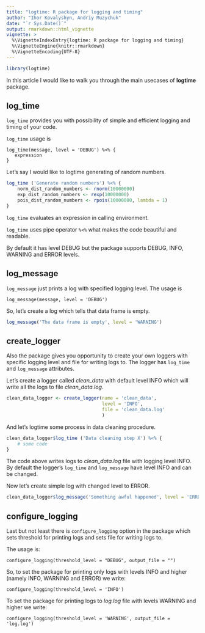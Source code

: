 ```yaml
---
title: "logtime: R package for logging and timing"
author: "Ihor Kovalyshyn, Andriy Muzychuk"
date: "`r Sys.Date()`"
output: rmarkdown::html_vignette
vignette: >
  %\VignetteIndexEntry{logtime: R package for logging and timing}
  %\VignetteEngine{knitr::rmarkdown}
  %\VignetteEncoding{UTF-8}
---
```


```r
library(logtime)
```


In this article I would like to walk you through the main usecases of **logtime** package.


## log_time 


```log_time``` provides you with possibility of simple and efficient logging and timing of your code.


```log_time``` usage is 


```
log_time(message, level = 'DEBUG') %<% {
   expression
}
```


Let's say I would like to logtime generating of random numbers.

```r
log_time ('Generate random numbers') %<% {
    norm_dist_random_numbers <- rnorm(10000000)
    exp_dist_random_numbers <- rexp(10000000)    
    pois_dist_random_numbers <- rpois(10000000, lambda = 1)
}
```

```log_time``` evaluates an expression in calling environment.

```log_time``` uses pipe operator ```%<%``` what makes the code beautiful and readable.

By default it has level DEBUG but the package supports DEBUG, INFO, WARNING and  ERROR levels. 


## log_message

```log_message``` just prints a log with specified logging level. The usage is 

```
log_message(message, level = 'DEBUG')
```

So, let's create a log which tells that data frame is empty.

```r
log_message('The data frame is empty', level = 'WARNING')
```


## create_logger

Also the package gives you opportunity to create your own loggers with specific logging level and file for writing logs to. The logger has ```log_time``` and ```log_message``` attributes.

Let's create a logger called *clean_data* with default level INFO which will write all the logs to file *clean_data.log*.

```r
clean_data_logger <- create_logger(name = 'clean_data', 
                                   level = 'INFO', 
                                   file = 'clean_data.log'
                                   )
```

And let's logtime some process in data cleaning procedure.

```r
clean_data_logger$log_time ('Data cleaning step X') %<% {
    # some code
}
```

The code above writes logs to *clean_data.log* file with logging level INFO.
By default the logger's ```log_time``` and ```log_message``` have level INFO and can be changed. 


Now let's create simple log with changed level to ERROR.

```r
clean_data_logger$log_message('Something awful happened', level = 'ERROR')
```


## configure_logging


Last but not least there is ```configure_logging``` option in the package which sets threshold for printing logs and sets file for writing logs to.

The usage is:

```
configure_logging(threshold_level = "DEBUG", output_file = "")
```

So, to set the package for printing only logs with levels INFO and higher (namely INFO, WARNING and ERROR) we write:

```
configure_logging(threshold_level = 'INFO')
```

To set the package for printing logs to *log.log* file with levels WARNING and higher we write:

```
configure_logging(threshold_level = 'WARNING', output_file = 'log.log')
```
